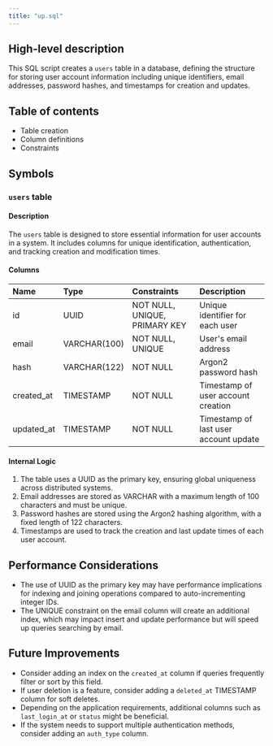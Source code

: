 ```yaml
---
title: "up.sql"
---
```


## High-level description
This SQL script creates a `users` table in a database, defining the structure for storing user account information including unique identifiers, email addresses, password hashes, and timestamps for creation and updates.

## Table of contents
- Table creation
- Column definitions
- Constraints

## Symbols

### `users` table
#### Description
The `users` table is designed to store essential information for user accounts in a system. It includes columns for unique identification, authentication, and tracking creation and modification times.

#### Columns
| Name | Type | Constraints | Description |
|:-----|:-----|:------------|:------------|
| id | UUID | NOT NULL, UNIQUE, PRIMARY KEY | Unique identifier for each user |
| email | VARCHAR(100) | NOT NULL, UNIQUE | User's email address |
| hash | VARCHAR(122) | NOT NULL | Argon2 password hash |
| created_at | TIMESTAMP | NOT NULL | Timestamp of user account creation |
| updated_at | TIMESTAMP | NOT NULL | Timestamp of last user account update |

#### Internal Logic
1. The table uses a UUID as the primary key, ensuring global uniqueness across distributed systems.
2. Email addresses are stored as VARCHAR with a maximum length of 100 characters and must be unique.
3. Password hashes are stored using the Argon2 hashing algorithm, with a fixed length of 122 characters.
4. Timestamps are used to track the creation and last update times of each user account.

## Performance Considerations
- The use of UUID as the primary key may have performance implications for indexing and joining operations compared to auto-incrementing integer IDs.
- The UNIQUE constraint on the email column will create an additional index, which may impact insert and update performance but will speed up queries searching by email.

## Future Improvements
- Consider adding an index on the `created_at` column if queries frequently filter or sort by this field.
- If user deletion is a feature, consider adding a `deleted_at` TIMESTAMP column for soft deletes.
- Depending on the application requirements, additional columns such as `last_login_at` or `status` might be beneficial.
- If the system needs to support multiple authentication methods, consider adding an `auth_type` column.